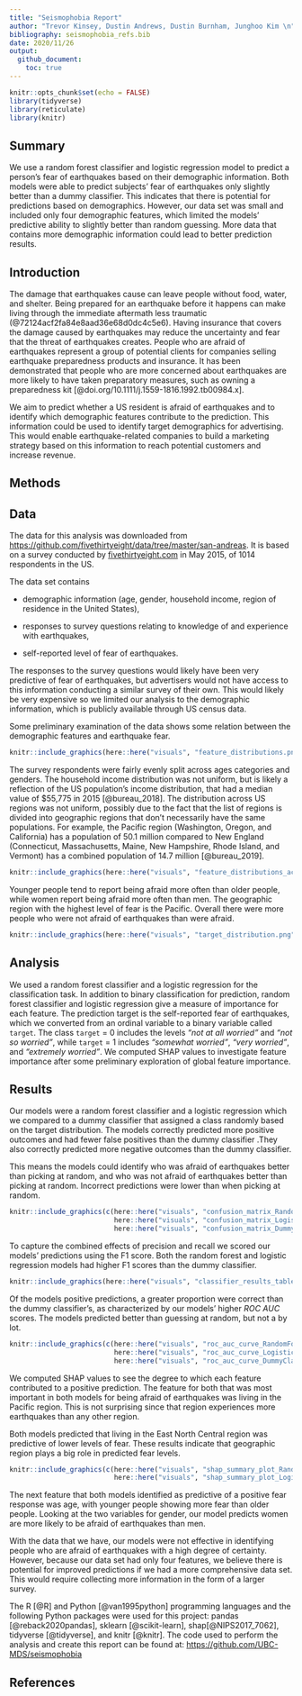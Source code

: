 ```yaml
---
title: "Seismophobia Report"
author: "Trevor Kinsey, Dustin Andrews, Dustin Burnham, Junghoo Kim \n"
bibliography: seismophobia_refs.bib
date: 2020/11/26
output:
  github_document:
    toc: true
---
```


```r
knitr::opts_chunk$set(echo = FALSE)
library(tidyverse)
library(reticulate)
library(knitr)

```

## Summary

We use a random forest classifier and logistic regression model to predict a person's fear of earthquakes based on their demographic information. Both models were able to predict subjects' fear of earthquakes only slightly better than a dummy classifier. This indicates that there is potential for predictions based on demographics. However, our data set was small and included only four demographic features, which limited the models' predictive ability to slightly better than random guessing. More data that contains more demographic information could lead to better prediction results.

## Introduction

The damage that earthquakes cause can leave people without food, water, and shelter. Being prepared for an earthquake before it happens can make living through the immediate aftermath less traumatic (\@72124acf2fa84e8aad36e68d0dc4c5e6). Having insurance that covers the damage caused by earthquakes may reduce the uncertainty and fear that the threat of earthquakes creates. People who are afraid of earthquakes represent a group of potential clients for companies selling earthquake preparedness products and insurance. It has been demonstrated that people who are more concerned about earthquakes are more likely to have taken preparatory measures, such as owning a preparedness kit [\@doi.org/10.1111/j.1559-1816.1992.tb00984.x].

We aim to predict whether a US resident is afraid of earthquakes and to identify which demographic features contribute to the prediction. This information could be used to identify target demographics for advertising. This would enable earthquake-related companies to build a marketing strategy based on this information to reach potential customers and increase revenue.

## Methods

## Data

The data for this analysis was downloaded from <https://github.com/fivethirtyeight/data/tree/master/san-andreas>. It is based on a survey conducted by [fivethirtyeight.com](https://fivethirtyeight.com/) in May 2015, of 1014 respondents in the US.

The data set contains

-   demographic information (age, gender, household income, region of residence in the United States),

-   responses to survey questions relating to knowledge of and experience with earthquakes,

-   self-reported level of fear of earthquakes.

The responses to the survey questions would likely have been very predictive of fear of earthquakes, but advertisers would not have access to this information conducting a similar survey of their own. This would likely be very expensive so we limited our analysis to the demographic information, which is publicly available through US census data.

Some preliminary examination of the data shows some relation between the demographic features and earthquake fear.

```r
knitr::include_graphics(here::here("visuals", "feature_distributions.png"))
```

The survey respondents were fairly evenly split across ages categories and genders. The household income distribution was not uniform, but is likely a reflection of the US population's income distribution, that had a median value of $55,775 in 2015 [\@bureau\_2018]. The distribution across US regions was not uniform, possibly due to the fact that the list of regions is divided into geographic regions that don't necessarily have the same populations. For example, the Pacific region (Washington, Oregon, and California) has a population of 50.1 million compared to New England (Connecticut, Massachusetts, Maine, New Hampshire, Rhode Island, and Vermont) has a combined population of 14.7 million [\@bureau\_2019].

```r
knitr::include_graphics(here::here("visuals", "feature_distributions_across_response.png"))
```

Younger people tend to report being afraid more often than older people, while women report being afraid more often than men. The geographic region with the highest level of fear is the Pacific. Overall there were more people who were not afraid of earthquakes than were afraid.

```r
knitr::include_graphics(here::here("visuals", "target_distribution.png"))
```

## Analysis

We used a random forest classifier and a logistic regression for the classification task. In addition to binary classification for prediction, random forest classifier and logistic regression give a measure of importance for each feature. The prediction target is the self-reported fear of earthquakes, which we converted from an ordinal variable to a binary variable called `target`. The class `target` = 0 includes the levels *"not at all worried"* and *"not so worried"*, while `target` = 1 includes *"somewhat worried"*, *"very worried"*, and *"extremely worried"*. We computed SHAP values to investigate feature importance after some preliminary exploration of global feature importance.

## Results

Our models were a random forest classifier and a logistic regression which we compared to a dummy classifier that assigned a class randomly based on the target distribution. The models correctly predicted more positive outcomes and had fewer false positives than the dummy classifier .They also correctly predicted more negative outcomes than the dummy classifier.

This means the models could identify who was afraid of earthquakes better than picking at random, and who was not afraid of earthquakes better than picking at random. Incorrect predictions were lower than when picking at random.

```r
knitr::include_graphics(c(here::here("visuals", "confusion_matrix_RandomForestClassifier.png"),
                          here::here("visuals", "confusion_matrix_LogisticRegression.png"),
                          here::here("visuals", "confusion_matrix_DummyClassifier.png")))
```

To capture the combined effects of precision and recall we scored our models' predictions using the F1 score. Both the random forest and logistic regression models had higher F1 scores than the dummy classifier.

```r
knitr::include_graphics(here::here("visuals", "classifier_results_table.png"))
```

Of the models positive predictions, a greater proportion were correct than the dummy classifier's, as characterized by our models' higher *ROC AUC* scores. The models predicted better than guessing at random, but not a by lot.

```r
knitr::include_graphics(c(here::here("visuals", "roc_auc_curve_RandomForestClassifier.png"),
                          here::here("visuals", "roc_auc_curve_LogisticRegression.png"),
                          here::here("visuals", "roc_auc_curve_DummyClassifier.png")))
```

We computed SHAP values to see the degree to which each feature contributed to a positive prediction. The feature for both that was most important in both models for being afraid of earthquakes was living in the Pacific region. This is not surprising since that region experiences more earthquakes than any other region.

Both models predicted that living in the East North Central region was predictive of lower levels of fear. These results indicate that geographic region plays a big role in predicted fear levels.

```r
knitr::include_graphics(c(here::here("visuals", "shap_summary_plot_RandomForestClassifier.png"),
                          here::here("visuals", "shap_summary_plot_LogisticRegression.png")))
```

The next feature that both models identified as predictive of a positive fear response was age, with younger people showing more fear than older people. Looking at the two variables for gender, our model predicts women are more likely to be afraid of earthquakes than men.

With the data that we have, our models were not effective in identifying people who are afraid of earthquakes with a high degree of certainty. However, because our data set had only four features, we believe there is potential for improved predictions if we had a more comprehensive data set. This would require collecting more information in the form of a larger survey.

The R [\@R] and Python [\@van1995python] programming languages and the following Python packages were used for this project: pandas [\@reback2020pandas], sklearn [\@scikit-learn], shap[\@NIPS2017\_7062], tidyverse [\@tidyverse], and knitr [\@knitr]. The code used to perform the analysis and create this report can be found at: <https://github.com/UBC-MDS/seismophobia>

## References
